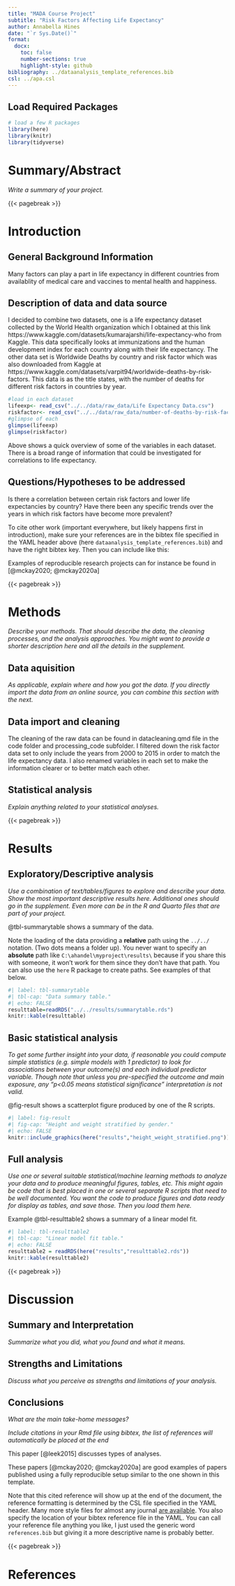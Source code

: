 ```yaml
---
title: "MADA Course Project"
subtitle: "Risk Factors Affecting Life Expectancy"
author: Annabella Hines
date: "`r Sys.Date()`"
format:
  docx:
    toc: false
    number-sections: true
    highlight-style: github
bibliography: ../dataanalysis_template_references.bib
csl: ../apa.csl
---
```


## Load Required Packages

```r
# load a few R packages
library(here)
library(knitr)
library(tidyverse)
```



# Summary/Abstract
_Write a summary of your project._


{{< pagebreak >}}


# Introduction 

## General Background Information

Many factors can play a part in life expectancy in different countries from availablity of medical care and vaccines to mental health and happiness.

## Description of data and data source
I decided to combine two datasets, one is a life expectancy dataset collected by the World Health organization which I obtained at this link https://www.kaggle.com/datasets/kumarajarshi/life-expectancy-who from Kaggle. This data specifically looks at immunizations and the human development index for each country along with their life expectancy. The other data set is Worldwide Deaths by country and risk factor which was also downloaded from Kaggle at https://www.kaggle.com/datasets/varpit94/worldwide-deaths-by-risk-factors. This data is as the title states, with the number of deaths for different risk factors in countries by year.
```r
#load in each dataset
lifeexp<- read_csv("../../data/raw_data/Life Expectancy Data.csv")
riskfactor<- read_csv("../../data/raw_data/number-of-deaths-by-risk-factor.csv")
#glimpse of each
glimpse(lifeexp)
glimpse(riskfactor)
```
Above shows a quick overview of some of the variables in each dataset. There is a broad range of information that could be investigated for correlations to life expectancy.


## Questions/Hypotheses to be addressed
Is there a correlation between certain risk factors and lower life expectancies by country? Have there been any specific trends over the years in which risk factors have become more prevalent? 


To cite other work (important everywhere, but likely happens first in introduction), make sure your references are in the bibtex file specified in the YAML header above (here `dataanalysis_template_references.bib`) and have the right bibtex key. Then you can include like this:

Examples of reproducible research projects can for instance be found in [@mckay2020; @mckay2020a]

{{< pagebreak >}}


# Methods 

_Describe your methods. That should describe the data, the cleaning processes, and the analysis approaches. You might want to provide a shorter description here and all the details in the supplement._


## Data aquisition
_As applicable, explain where and how you got the data. If you directly import the data from an online source, you can combine this section with the next._


## Data import and cleaning

The cleaning of the raw data can be found in datacleaning.qmd file in the code folder and processing_code subfolder. I filtered down the risk factor data set to only include the years from 2000 to 2015 in order to match the life expectancy data. I also renamed variables in each set to make the information clearer or to better match each other.

## Statistical analysis
_Explain anything related to your statistical analyses._


{{< pagebreak >}}


# Results

## Exploratory/Descriptive analysis

_Use a combination of text/tables/figures to explore and describe your data. Show the most important descriptive results here. Additional ones should go in the supplement. Even more can be in the R and Quarto files that are part of your project._


@tbl-summarytable shows a summary of the data.

Note the loading of the data providing a **relative** path using the `../../` notation. (Two dots means a folder up). You never want to specify an **absolute** path like `C:\ahandel\myproject\results\` because if you share this with someone, it won't work for them since they don't have that path. You can also use the `here` R package to create paths. See examples of that below.

```r
#| label: tbl-summarytable
#| tbl-cap: "Data summary table."
#| echo: FALSE
resulttable=readRDS("../../results/summarytable.rds")
knitr::kable(resulttable)
```



## Basic statistical analysis

_To get some further insight into your data, if reasonable you could compute simple statistics (e.g. simple models with 1 predictor) to look for associations between your outcome(s) and each individual predictor variable. Though note that unless you pre-specified the outcome and main exposure, any "p<0.05 means statistical significance" interpretation is not valid._


@fig-result shows a scatterplot figure produced by one of the R scripts.

```r
#| label: fig-result
#| fig-cap: "Height and weight stratified by gender."
#| echo: FALSE
knitr::include_graphics(here("results","height_weight_stratified.png"))
```


## Full analysis

_Use one or several suitable statistical/machine learning methods to analyze your data and to produce meaningful figures, tables, etc. This might again be code that is best placed in one or several separate R scripts that need to be well documented. You want the code to produce figures and data ready for display as tables, and save those. Then you load them here._

Example @tbl-resulttable2 shows a summary of a linear model fit.

```r
#| label: tbl-resulttable2
#| tbl-cap: "Linear model fit table."
#| echo: FALSE
resulttable2 = readRDS(here("results","resulttable2.rds"))
knitr::kable(resulttable2)
```


{{< pagebreak >}}


# Discussion

## Summary and Interpretation
_Summarize what you did, what you found and what it means._

## Strengths and Limitations
_Discuss what you perceive as strengths and limitations of your analysis._

## Conclusions
_What are the main take-home messages?_

_Include citations in your Rmd file using bibtex, the list of references will automatically be placed at the end_

This paper [@leek2015] discusses types of analyses. 

These papers [@mckay2020; @mckay2020a] are good examples of papers published using a fully reproducible setup similar to the one shown in this template. 

Note that this cited reference will show up at the end of the document, the reference formatting is determined by the CSL file specified in the YAML header. Many more style files for almost any journal [are available](https://www.zotero.org/styles). You also specify the location of your bibtex reference file in the YAML. You can call your reference file anything you like, I just used the generic word `references.bib` but giving it a more descriptive name is probably better.


{{< pagebreak >}}

# References



